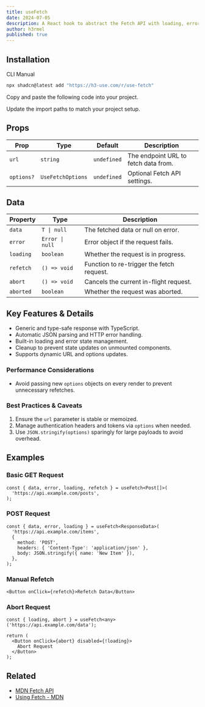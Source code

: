 ```yaml
---
title: useFetch
date: 2024-07-05
description: A React hook to abstract the Fetch API with loading, error, and data state management
author: h3rmel
published: true
---
```


<HookPreview name="use-fetch-demo" />

## Installation

<Tabs defaultValue="cli">

<TabsList>
  <TabsTrigger value="cli">CLI</TabsTrigger>
  <TabsTrigger value="manual">Manual</TabsTrigger>
</TabsList>
<TabsContent value="cli">

```bash
npx shadcn@latest add "https://h3-use.com/r/use-fetch"
```

</TabsContent>
<TabsContent value="manual">

<Steps>

<Step>Copy and paste the following code into your project.</Step>

<HookSource name="use-fetch" />

<Step>Update the import paths to match your project setup.</Step>

</Steps>

</TabsContent>

</Tabs>

## Props

| Prop       | Type              | Default     | Description                          |
| ---------- | ----------------- | ----------- | ------------------------------------ |
| `url`      | `string`          | `undefined` | The endpoint URL to fetch data from. |
| `options?` | `UseFetchOptions` | `undefined` | Optional Fetch API settings.         |

## Data

| Property  | Type            | Description                               |
| --------- | --------------- | ----------------------------------------- |
| `data`    | `T \| null`     | The fetched data or null on error.        |
| `error`   | `Error \| null` | Error object if the request fails.        |
| `loading` | `boolean`       | Whether the request is in progress.       |
| `refetch` | `() => void`    | Function to re-trigger the fetch request. |
| `abort`   | `() => void`    | Cancels the current in-flight request.    |
| `aborted` | `boolean`       | Whether the request was aborted.          |

## Key Features & Details

- Generic and type-safe response with TypeScript.
- Automatic JSON parsing and HTTP error handling.
- Built-in loading and error state management.
- Cleanup to prevent state updates on unmounted components.
- Supports dynamic URL and options updates.

### Performance Considerations

- Avoid passing new `options` objects on every render to prevent unnecessary refetches.

### Best Practices & Caveats

1. Ensure the `url` parameter is stable or memoized.
2. Manage authentication headers and tokens via `options` when needed.
3. Use `JSON.stringify(options)` sparingly for large payloads to avoid overhead.

## Examples

### Basic GET Request

```tsx
const { data, error, loading, refetch } = useFetch<Post[]>(
  'https://api.example.com/posts',
);
```

### POST Request

```tsx
const { data, error, loading } = useFetch<ResponseData>(
  'https://api.example.com/items',
  {
    method: 'POST',
    headers: { 'Content-Type': 'application/json' },
    body: JSON.stringify({ name: 'New Item' }),
  },
);
```

### Manual Refetch

```tsx
<Button onClick={refetch}>Refetch Data</Button>
```

### Abort Request

```tsx
const { loading, abort } = useFetch<any>('https://api.example.com/data');

return (
  <Button onClick={abort} disabled={!loading}>
    Abort Request
  </Button>
);
```

## Related

- [MDN Fetch API](https://developer.mozilla.org/en-US/docs/Web/API/Fetch_API)
- [Using Fetch - MDN](https://developer.mozilla.org/en-US/docs/Web/API/Fetch_API/Using_Fetch)
